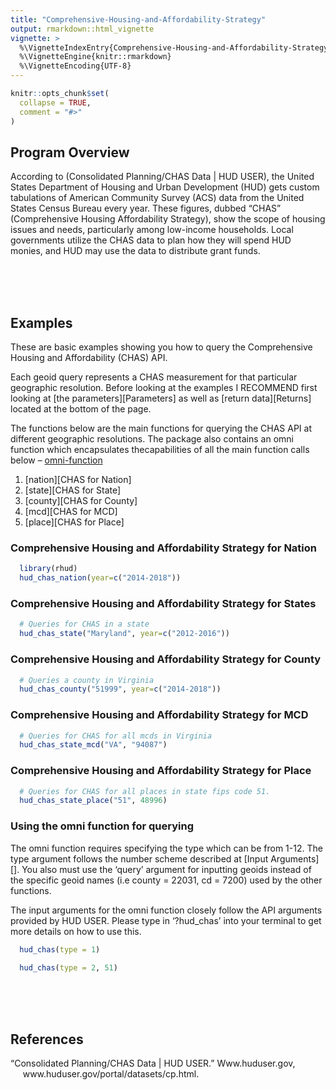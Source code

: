 ```yaml
---
title: "Comprehensive-Housing-and-Affordability-Strategy"
output: rmarkdown::html_vignette
vignette: >
  %\VignetteIndexEntry{Comprehensive-Housing-and-Affordability-Strategy}
  %\VignetteEngine{knitr::rmarkdown}
  %\VignetteEncoding{UTF-8}
---
```


```r
knitr::opts_chunk$set(
  collapse = TRUE,
  comment = "#>"
)
```

## Program Overview

According to (Consolidated Planning/CHAS Data | HUD USER), the United States
Department of Housing and Urban Development (HUD) gets custom tabulations of
American Community Survey (ACS) data from the United States Census Bureau every
year. These figures, dubbed "CHAS" (Comprehensive Housing Affordability
Strategy), show the scope of housing issues and needs, particularly among
low-income households. Local governments utilize the CHAS data to plan how they
will spend HUD monies, and HUD may use the data to distribute grant funds.
  
<br><br><br>

## Examples

These are basic examples showing you how to query the Comprehensive Housing and
Affordability (CHAS) API.

Each geoid query represents a CHAS measurement for that particular 
geographic resolution. Before looking at the examples I RECOMMEND first
looking at [the parameters][Parameters]
as well as [return data][Returns] located at the bottom of the page.

The functions below are the main functions for querying the CHAS API at
different geographic resolutions. The package also contains an omni function 
which encapsulates thecapabilities of all the main function calls below --
[omni-function][Using the omni function for querying]


1) [nation][CHAS for Nation]
2) [state][CHAS for State]
3) [county][CHAS for County]
4) [mcd][CHAS for MCD] 
5) [place][CHAS for Place]

### Comprehensive Housing and Affordability Strategy for Nation
```r
  library(rhud)
  hud_chas_nation(year=c("2014-2018"))
```

### Comprehensive Housing and Affordability Strategy for States
```r
  # Queries for CHAS in a state
  hud_chas_state("Maryland", year=c("2012-2016"))
```

### Comprehensive Housing and Affordability Strategy for County
```r
  # Queries a county in Virginia
  hud_chas_county("51999", year=c("2014-2018"))
```

### Comprehensive Housing and Affordability Strategy for MCD
```r
  # Queries for CHAS for all mcds in Virginia
  hud_chas_state_mcd("VA", "94087")
```

### Comprehensive Housing and Affordability Strategy for Place
```r
  # Queries for CHAS for all places in state fips code 51.
  hud_chas_state_place("51", 48996)
```

### Using the omni function for querying

The omni function requires specifying the type which can be from 1-12. The type
argument follows the number scheme described at [Input Arguments][]. You also 
must use the 'query' argument for inputting geoids instead of the specific 
geoid names (i.e county = 22031, cd = 7200) used by the other functions.

The input arguments for the omni function closely follow the API arguments
provided by HUD USER. Please type in '?hud_chas' into your terminal to get more
details on how to use this.

```r
  hud_chas(type = 1)

  hud_chas(type = 2, 51)
```

<br><br><br>

## References

| "Consolidated Planning/CHAS Data | HUD USER." Www.huduser.gov,
|      www.huduser.gov/portal/datasets/cp.html.
